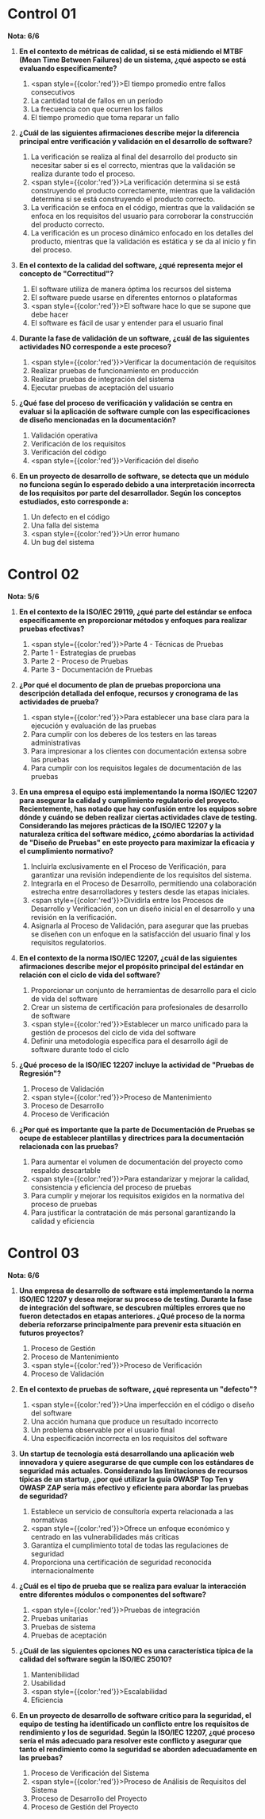 # Control 01
**Nota: 6/6**

1. **En el contexto de métricas de calidad, si se está midiendo el MTBF (Mean Time Between Failures) de un sistema, ¿qué aspecto se está evaluando específicamente?**
    1. <span style={{color:'red'}}>El tiempo promedio entre fallos consecutivos</span>
	2. La cantidad total de fallos en un período
	3. La frecuencia con que ocurren los fallos
	4. El tiempo promedio que toma reparar un fallo

2. **¿Cuál de las siguientes afirmaciones describe mejor la diferencia principal entre verificación y validación en el desarrollo de software?**
	1. La verificación se realiza al final del desarrollo del producto sin necesitar saber si es  el correcto, mientras que la validación se realiza durante todo el proceso.
	2. <span style={{color:'red'}}>La verificación determina si se está construyendo el producto correctamente, mientras que la validación determina si se está construyendo el producto correcto.</span>
	3. La verificación se enfoca en el código, mientras que la validación se enfoca en los requisitos del usuario para corroborar la construcción del producto correcto.
	4. La verificación es un proceso dinámico enfocado en los detalles del producto, mientras que la validación es estática y se da al inicio y fin del proceso.

3. **En el contexto de la calidad del software, ¿qué representa mejor el concepto de "Correctitud"?**
	1. El software utiliza de manera óptima los recursos del sistema
	2. El software puede usarse en diferentes entornos o plataformas
	3. <span style={{color:'red'}}>El software hace lo que se supone que debe hacer</span>
	4. El software es fácil de usar y entender para el usuario final

4. **Durante la fase de validación de un software, ¿cuál de las siguientes actividades NO corresponde a este proceso?**
	1. <span style={{color:'red'}}>Verificar la documentación de requisitos</span>
	2. Realizar pruebas de funcionamiento en producción
	3. Realizar pruebas de integración del sistema
	4. Ejecutar pruebas de aceptación del usuario

5. **¿Qué fase del proceso de verificación y validación se centra en evaluar si la aplicación de software cumple con las especificaciones de diseño mencionadas en la documentación?**
	1. Validación operativa
	2. Verificación de los requisitos
	3. Verificación del código
	4. <span style={{color:'red'}}>Verificación del diseño</span>

6. **En un proyecto de desarrollo de software, se detecta que un módulo no funciona según lo esperado debido a una interpretación incorrecta de los requisitos por parte del desarrollador. Según los conceptos estudiados, esto corresponde a:**
	1. Un defecto en el código
	2. Una falla del sistema
	3. <span style={{color:'red'}}>Un error humano</span>
	4. Un bug del sistema

# Control 02
**Nota: 5/6**

1. **En el contexto de la ISO/IEC 29119, ¿qué parte del estándar se enfoca específicamente en proporcionar métodos y enfoques para realizar pruebas efectivas?**
	1. <span style={{color:'red'}}>Parte 4 - Técnicas de Pruebas</span>
	2. Parte 1 - Estrategias de pruebas
	3. Parte 2 - Proceso de Pruebas
	4. Parte 3 - Documentación de Pruebas

2. **¿Por qué el documento de plan de pruebas proporciona una descripción detallada del enfoque, recursos y cronograma de las actividades de prueba?**
	1. <span style={{color:'red'}}>Para establecer una base clara para la ejecución y evaluación de las pruebas</span>
	2. Para cumplir con los deberes de los testers en las tareas administrativas
	3. Para impresionar a los clientes con documentación extensa sobre las pruebas
	4. Para cumplir con los requisitos legales de documentación de las pruebas

3. **En una empresa el equipo está implementando la norma ISO/IEC 12207 para asegurar la calidad y cumplimiento regulatorio del proyecto. Recientemente, has notado que hay confusión entre los equipos sobre dónde y cuándo se deben realizar ciertas actividades clave de testing. Considerando las mejores prácticas de la ISO/IEC 12207 y la naturaleza crítica del software médico, ¿cómo abordarías la actividad de "Diseño de Pruebas" en este proyecto para maximizar la eficacia y el cumplimiento normativo?**
	1. Incluirla exclusivamente en el Proceso de Verificación, para garantizar una revisión independiente de los requisitos del sistema.
	2. Integrarla en el Proceso de Desarrollo, permitiendo una colaboración estrecha entre desarrolladores y testers desde las etapas iniciales.
	3. <span style={{color:'red'}}>Dividirla entre los Procesos de Desarrollo y Verificación, con un diseño inicial en el desarrollo y una revisión en la verificación.</span>
	4. Asignarla al Proceso de Validación, para asegurar que las pruebas se diseñen con un enfoque en la satisfacción del usuario final y los requisitos regulatorios.

4. **En el contexto de la norma ISO/IEC 12207, ¿cuál de las siguientes afirmaciones describe mejor el propósito principal del estándar en relación con el ciclo de vida del software?**
	1. Proporcionar un conjunto de herramientas de desarrollo para el ciclo de vida del software
	2. Crear un sistema de certificación para profesionales de desarrollo de software
	3. <span style={{color:'red'}}>Establecer un marco unificado para la gestión de procesos del ciclo de vida del software</span>
	4. Definir una metodología específica para el desarrollo ágil de software durante todo el ciclo

5. **¿Qué proceso de la ISO/IEC 12207 incluye la actividad de "Pruebas de Regresión"?**
	1. Proceso de Validación
	2. <span style={{color:'red'}}>Proceso de Mantenimiento</span>
	3. Proceso de Desarrollo
	4. Proceso de Verificación

6. **¿Por qué es importante que la parte de Documentación de Pruebas se ocupe de establecer plantillas y directrices para la documentación relacionada con las pruebas?**
	1. Para aumentar el volumen de documentación del proyecto como respaldo descartable
	2. <span style={{color:'red'}}>Para estandarizar y mejorar la calidad, consistencia y eficiencia del proceso de pruebas</span>
	3. Para cumplir y mejorar los requisitos exigidos en la normativa del proceso de pruebas
	4. Para justificar la contratación de más personal garantizando la calidad y eficiencia

# Control 03
**Nota: 6/6**

1. **Una empresa de desarrollo de software está implementando la norma ISO/IEC 12207 y desea mejorar su proceso de testing. Durante la fase de integración del software, se descubren múltiples errores que no fueron detectados en etapas anteriores. ¿Qué proceso de la norma debería reforzarse principalmente para prevenir esta situación en futuros proyectos?**
	1. Proceso de Gestión
	2. Proceso de Mantenimiento
	3. <span style={{color:'red'}}>Proceso de Verificación</span>
	4. Proceso de Validación

2. **En el contexto de pruebas de software, ¿qué representa un "defecto"?**
	1. <span style={{color:'red'}}>Una imperfección en el código o diseño del software</span>
	2. Una acción humana que produce un resultado incorrecto
	3. Un problema observable por el usuario final
	4. Una especificación incorrecta en los requisitos del software

3. **Un startup de tecnología está desarrollando una aplicación web innovadora y quiere asegurarse de que cumple con los estándares de seguridad más actuales. Considerando las limitaciones de recursos típicas de un startup, ¿por qué utilizar la guía OWASP Top Ten y OWASP ZAP sería más efectivo y eficiente para abordar las pruebas de seguridad?**
	1. Establece un servicio de consultoría experta relacionada a las normativas
	2. <span style={{color:'red'}}>Ofrece un enfoque económico y centrado en las vulnerabilidades más críticas</span>
	3. Garantiza el cumplimiento total de todas las regulaciones de seguridad
	4. Proporciona una certificación de seguridad reconocida internacionalmente

4. **¿Cuál es el tipo de prueba que se realiza para evaluar la interacción entre diferentes módulos o componentes del software?**
	1. <span style={{color:'red'}}>Pruebas de integración</span>
	2. Pruebas unitarias
	3. Pruebas de sistema
	4. Pruebas de aceptación

5. **¿Cuál de las siguientes opciones NO es una característica típica de la calidad del software según la ISO/IEC 25010?**
	1. Mantenibilidad
	2. Usabilidad
	3. <span style={{color:'red'}}>Escalabilidad</span>
	4. Eficiencia

6. **En un proyecto de desarrollo de software crítico para la seguridad, el equipo de testing ha identificado un conflicto entre los requisitos de rendimiento y los de seguridad. Según la ISO/IEC 12207, ¿qué proceso sería el más adecuado para resolver este conflicto y asegurar que tanto el rendimiento como la seguridad se aborden adecuadamente en las pruebas?**
	1. Proceso de Verificación del Sistema
	2. <span style={{color:'red'}}>Proceso de Análisis de Requisitos del Sistema</span>
	3. Proceso de Desarrollo del Proyecto
	4. Proceso de Gestión del Proyecto